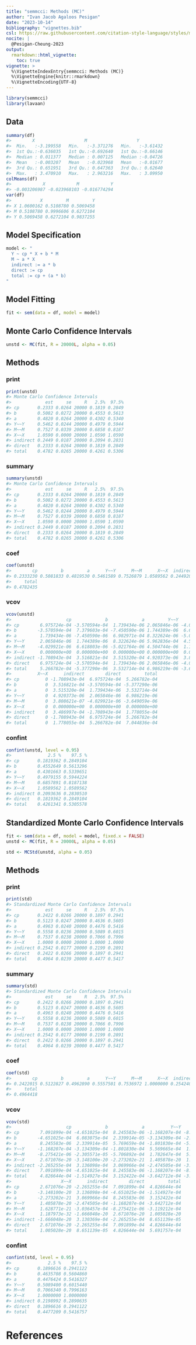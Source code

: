 ```yaml
---
title: "semmcci: Methods (MC)"
author: "Ivan Jacob Agaloos Pesigan"
date: "2023-10-14"
bibliography: "vignettes.bib"
csl: https://raw.githubusercontent.com/citation-style-language/styles/master/apa.csl
nocite: |
  @Pesigan-Cheung-2023
output:
  rmarkdown::html_vignette:
    toc: true
vignette: >
  %\VignetteIndexEntry{semmcci: Methods (MC)}
  %\VignetteEngine{knitr::rmarkdown}
  %\VignetteEncoding{UTF-8}
---
```


<!-- vignettes/methods-mc.Rmd is generated from .setup/vignettes/methods-mc.Rmd.orig. Please edit that file -->






```r
library(semmcci)
library(lavaan)
```

## Data




```r
summary(df)
#>        X                   M                   Y           
#>  Min.   :-3.199558   Min.   :-3.371276   Min.   :-3.61432  
#>  1st Qu.:-0.636035   1st Qu.:-0.692640   1st Qu.:-0.66146  
#>  Median : 0.011377   Median : 0.007125   Median :-0.04726  
#>  Mean   :-0.003207   Mean   :-0.023968   Mean   :-0.01677  
#>  3rd Qu.: 0.651951   3rd Qu.: 0.647363   3rd Qu.: 0.62640  
#>  Max.   : 3.470910   Max.   : 2.963216   Max.   : 3.09950
colMeans(df)
#>            X            M            Y 
#> -0.003206987 -0.023968103 -0.016774294
var(df)
#>           X         M         Y
#> X 1.0600162 0.5108780 0.5069458
#> M 0.5108780 0.9996606 0.6272104
#> Y 0.5069458 0.6272104 0.9837255
```

## Model Specification


```r
model <- "
  Y ~ cp * X + b * M
  M ~ a * X
  indirect := a * b
  direct := cp
  total := cp + (a * b)
"
```

## Model Fitting


```r
fit <- sem(data = df, model = model)
```

## Monte Carlo Confidence Intervals


```r
unstd <- MC(fit, R = 20000L, alpha = 0.05)
```

## Methods

### print


```r
print(unstd)
#> Monte Carlo Confidence Intervals
#>             est     se     R   2.5%  97.5%
#> cp       0.2333 0.0264 20000 0.1819 0.2849
#> b        0.5082 0.0272 20000 0.4553 0.5613
#> a        0.4820 0.0264 20000 0.4302 0.5340
#> Y~~Y     0.5462 0.0244 20000 0.4979 0.5944
#> M~~M     0.7527 0.0339 20000 0.6858 0.8187
#> X~~X     1.0590 0.0000 20000 1.0590 1.0590
#> indirect 0.2449 0.0187 20000 0.2094 0.2831
#> direct   0.2333 0.0264 20000 0.1819 0.2849
#> total    0.4782 0.0265 20000 0.4261 0.5306
```

### summary


```r
summary(unstd)
#> Monte Carlo Confidence Intervals
#>             est     se     R   2.5%  97.5%
#> cp       0.2333 0.0264 20000 0.1819 0.2849
#> b        0.5082 0.0272 20000 0.4553 0.5613
#> a        0.4820 0.0264 20000 0.4302 0.5340
#> Y~~Y     0.5462 0.0244 20000 0.4979 0.5944
#> M~~M     0.7527 0.0339 20000 0.6858 0.8187
#> X~~X     1.0590 0.0000 20000 1.0590 1.0590
#> indirect 0.2449 0.0187 20000 0.2094 0.2831
#> direct   0.2333 0.0264 20000 0.1819 0.2849
#> total    0.4782 0.0265 20000 0.4261 0.5306
```

### coef


```r
coef(unstd)
#>        cp         b         a      Y~~Y      M~~M      X~~X  indirect    direct 
#> 0.2333230 0.5081833 0.4819530 0.5461589 0.7526879 1.0589562 0.2449205 0.2333230 
#>     total 
#> 0.4782435
```

### vcov


```r
vcov(unstd)
#>                     cp             b             a         Y~~Y          M~~M
#> cp        6.975724e-04 -3.570594e-04  1.739434e-06 2.065846e-06 -4.029921e-06
#> b        -3.570594e-04  7.379603e-04 -7.450590e-06 1.744389e-06  6.618803e-06
#> a         1.739434e-06 -7.450590e-06  6.982971e-04 8.322624e-06 -5.021764e-06
#> Y~~Y      2.065846e-06  1.744389e-06  8.322624e-06 5.962836e-04  4.504744e-06
#> M~~M     -4.029921e-06  6.618803e-06 -5.021764e-06 4.504744e-06  1.148370e-03
#> X~~X      0.000000e+00  0.000000e+00  0.000000e+00 0.000000e+00  0.000000e+00
#> indirect -1.708943e-04  3.516821e-04  3.515320e-04 4.920373e-06  3.808621e-07
#> direct    6.975724e-04 -3.570594e-04  1.739434e-06 2.065846e-06 -4.029921e-06
#> total     5.266782e-04 -5.377290e-06  3.532714e-04 6.986219e-06 -3.649059e-06
#>          X~~X      indirect        direct         total
#> cp          0 -1.708943e-04  6.975724e-04  5.266782e-04
#> b           0  3.516821e-04 -3.570594e-04 -5.377290e-06
#> a           0  3.515320e-04  1.739434e-06  3.532714e-04
#> Y~~Y        0  4.920373e-06  2.065846e-06  6.986219e-06
#> M~~M        0  3.808621e-07 -4.029921e-06 -3.649059e-06
#> X~~X        0  0.000000e+00  0.000000e+00  0.000000e+00
#> indirect    0  3.486997e-04 -1.708943e-04  1.778055e-04
#> direct      0 -1.708943e-04  6.975724e-04  5.266782e-04
#> total       0  1.778055e-04  5.266782e-04  7.044836e-04
```

### confint


```r
confint(unstd, level = 0.95)
#>              2.5 %    97.5 %
#> cp       0.1819362 0.2849104
#> b        0.4552649 0.5613296
#> a        0.4301663 0.5339651
#> Y~~Y     0.4979155 0.5944224
#> M~~M     0.6857891 0.8187138
#> X~~X     1.0589562 1.0589562
#> indirect 0.2093636 0.2830510
#> direct   0.1819362 0.2849104
#> total    0.4261341 0.5305578
```

## Standardized Monte Carlo Confidence Intervals


```r
fit <- sem(data = df, model = model, fixed.x = FALSE)
unstd <- MC(fit, R = 20000L, alpha = 0.05)
```


```r
std <- MCStd(unstd, alpha = 0.05)
```

## Methods

### print


```r
print(std)
#> Standardized Monte Carlo Confidence Intervals
#>             est     se     R   2.5%  97.5%
#> cp       0.2422 0.0266 20000 0.1897 0.2941
#> b        0.5123 0.0247 20000 0.4636 0.5605
#> a        0.4963 0.0240 20000 0.4476 0.5416
#> Y~~Y     0.5558 0.0236 20000 0.5089 0.6015
#> M~~M     0.7537 0.0238 20000 0.7066 0.7996
#> X~~X     1.0000 0.0000 20000 1.0000 1.0000
#> indirect 0.2542 0.0177 20000 0.2199 0.2891
#> direct   0.2422 0.0266 20000 0.1897 0.2941
#> total    0.4964 0.0239 20000 0.4477 0.5417
```

### summary


```r
summary(std)
#> Standardized Monte Carlo Confidence Intervals
#>             est     se     R   2.5%  97.5%
#> cp       0.2422 0.0266 20000 0.1897 0.2941
#> b        0.5123 0.0247 20000 0.4636 0.5605
#> a        0.4963 0.0240 20000 0.4476 0.5416
#> Y~~Y     0.5558 0.0236 20000 0.5089 0.6015
#> M~~M     0.7537 0.0238 20000 0.7066 0.7996
#> X~~X     1.0000 0.0000 20000 1.0000 1.0000
#> indirect 0.2542 0.0177 20000 0.2199 0.2891
#> direct   0.2422 0.0266 20000 0.1897 0.2941
#> total    0.4964 0.0239 20000 0.4477 0.5417
```

### coef


```r
coef(std)
#>        cp         b         a      Y~~Y      M~~M      X~~X  indirect    direct 
#> 0.2422015 0.5122827 0.4962890 0.5557501 0.7536972 1.0000000 0.2542403 0.2422015 
#>     total 
#> 0.4964418
```

### vcov


```r
vcov(std)
#>                     cp             b             a          Y~~Y          M~~M
#> cp        7.091899e-04 -4.651025e-04  8.245583e-06 -1.168207e-04 -8.275421e-06
#> b        -4.651025e-04  6.083075e-04  2.339914e-05 -3.134309e-04 -2.305571e-05
#> a         8.245583e-06  2.339914e-05  5.769659e-04 -1.801830e-04 -5.706892e-04
#> Y~~Y     -1.168207e-04 -3.134309e-04 -1.801830e-04  5.569665e-04  1.782647e-04
#> M~~M     -8.275421e-06 -2.305571e-05 -5.706892e-04  1.782647e-04  5.651409e-04
#> X~~X      2.671076e-20 -3.148100e-20 -2.273202e-21  1.405878e-20  1.628771e-21
#> indirect -2.265255e-04  3.136098e-04  3.069966e-04 -2.474505e-04 -3.036457e-04
#> direct    7.091899e-04 -4.651025e-04  8.245583e-06 -1.168207e-04 -8.275421e-06
#> total     4.826644e-04 -1.514927e-04  3.152422e-04 -3.642712e-04 -3.119212e-04
#>                   X~~X      indirect        direct         total
#> cp        2.671076e-20 -2.265255e-04  7.091899e-04  4.826644e-04
#> b        -3.148100e-20  3.136098e-04 -4.651025e-04 -1.514927e-04
#> a        -2.273202e-21  3.069966e-04  8.245583e-06  3.152422e-04
#> Y~~Y      1.405878e-20 -2.474505e-04 -1.168207e-04 -3.642712e-04
#> M~~M      1.628771e-21 -3.036457e-04 -8.275421e-06 -3.119212e-04
#> X~~X      1.187973e-32 -1.666048e-20  2.671076e-20  1.005028e-20
#> indirect -1.666048e-20  3.130369e-04 -2.265255e-04  8.651139e-05
#> direct    2.671076e-20 -2.265255e-04  7.091899e-04  4.826644e-04
#> total     1.005028e-20  8.651139e-05  4.826644e-04  5.691757e-04
```

### confint


```r
confint(std, level = 0.95)
#>              2.5 %    97.5 %
#> cp       0.1896616 0.2941122
#> b        0.4635708 0.5604860
#> a        0.4476424 0.5416327
#> Y~~Y     0.5089400 0.6015440
#> M~~M     0.7066340 0.7996163
#> X~~X     1.0000000 1.0000000
#> indirect 0.2198992 0.2890635
#> direct   0.1896616 0.2941122
#> total    0.4477209 0.5416757
```

# References
